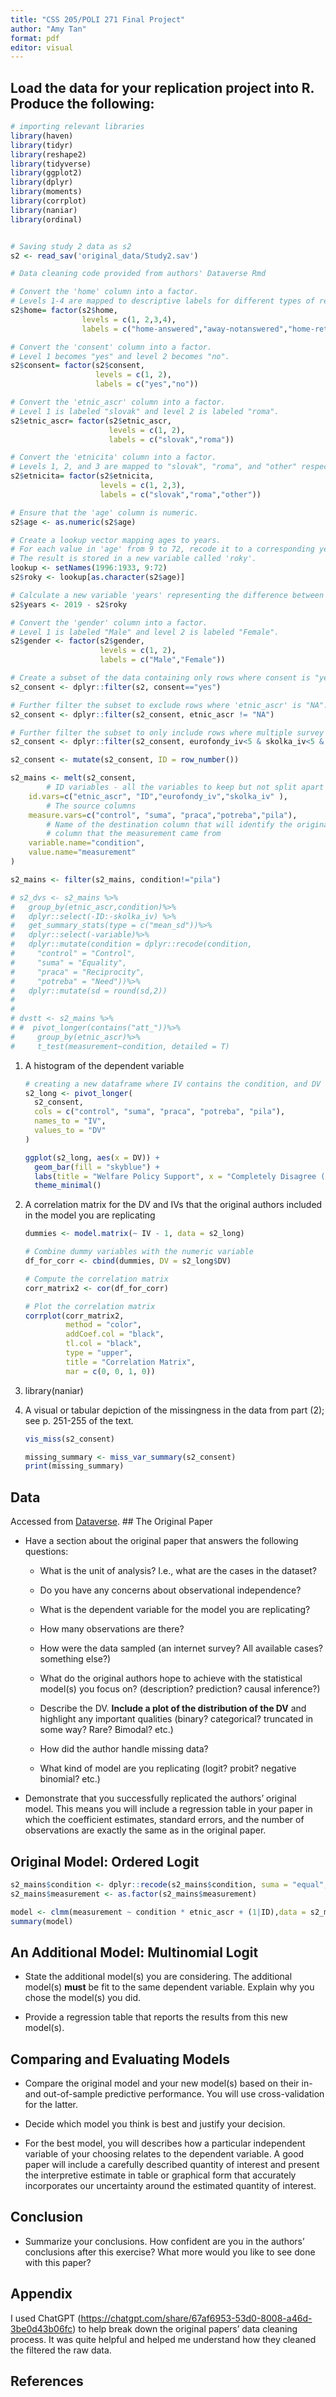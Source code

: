 ```yaml
---
title: "CSS 205/POLI 271 Final Project"
author: "Amy Tan"
format: pdf
editor: visual
---
```


## Load the data for your replication project into R. Produce the following:

```r
# importing relevant libraries
library(haven)
library(tidyr)
library(reshape2)
library(tidyverse)
library(ggplot2)
library(dplyr)
library(moments)
library(corrplot)
library(naniar)
library(ordinal)


# Saving study 2 data as s2
s2 <- read_sav('original_data/Study2.sav')

# Data cleaning code provided from authors' Dataverse Rmd

# Convert the 'home' column into a factor.
# Levels 1-4 are mapped to descriptive labels for different types of responses.
s2$home= factor(s2$home, 
                levels = c(1, 2,3,4), 
                labels = c("home-answered","away-notanswered","home-return", "away-return"))

# Convert the 'consent' column into a factor.
# Level 1 becomes "yes" and level 2 becomes "no".
s2$consent= factor(s2$consent, 
                   levels = c(1, 2), 
                   labels = c("yes","no"))

# Convert the 'etnic_ascr' column into a factor.
# Level 1 is labeled "slovak" and level 2 is labeled "roma".
s2$etnic_ascr= factor(s2$etnic_ascr, 
                      levels = c(1, 2), 
                      labels = c("slovak","roma"))

# Convert the 'etnicita' column into a factor.
# Levels 1, 2, and 3 are mapped to "slovak", "roma", and "other" respectively.
s2$etnicita= factor(s2$etnicita, 
                    levels = c(1, 2,3), 
                    labels = c("slovak","roma","other"))

# Ensure that the 'age' column is numeric.
s2$age <- as.numeric(s2$age)

# Create a lookup vector mapping ages to years.
# For each value in 'age' from 9 to 72, recode it to a corresponding year from 1996 to 1933.
# The result is stored in a new variable called 'roky'.
lookup <- setNames(1996:1933, 9:72)
s2$roky <- lookup[as.character(s2$age)]

# Calculate a new variable 'years' representing the difference between 2019 and the recoded year.
s2$years <- 2019 - s2$roky

# Convert the 'gender' column into a factor.
# Level 1 is labeled "Male" and level 2 is labeled "Female".
s2$gender <- factor(s2$gender, 
                    levels = c(1, 2), 
                    labels = c("Male","Female"))

# Create a subset of the data containing only rows where consent is "yes".
s2_consent <- dplyr::filter(s2, consent=="yes")

# Further filter the subset to exclude rows where 'etnic_ascr' is "NA".
s2_consent <- dplyr::filter(s2_consent, etnic_ascr != "NA")

# Further filter the subset to only include rows where multiple survey items (e.g., eurofondy_iv, skolka_iv, etc.) have values less than 5. 
s2_consent <- dplyr::filter(s2_consent, eurofondy_iv<5 & skolka_iv<5 & skolka_agree<5 & skolka_vote<5 & skolka_norms < 5 & control < 5 & suma < 5 & praca < 5 & potreba<5 & pila <5 )

s2_consent <- mutate(s2_consent, ID = row_number())

s2_mains <- melt(s2_consent,
        # ID variables - all the variables to keep but not split apart on
    id.vars=c("etnic_ascr", "ID","eurofondy_iv","skolka_iv" ),
        # The source columns
    measure.vars=c("control", "suma", "praca","potreba","pila"),
        # Name of the destination column that will identify the original
        # column that the measurement came from
    variable.name="condition",
    value.name="measurement"
)

s2_mains <- filter(s2_mains, condition!="pila") 

# s2_dvs <- s2_mains %>%
#   group_by(etnic_ascr,condition)%>%
#   dplyr::select(-ID:-skolka_iv) %>%
#   get_summary_stats(type = c("mean_sd"))%>%
#   dplyr::select(-variable)%>%
#   dplyr::mutate(condition = dplyr::recode(condition,
#     "control" = "Control",
#     "suma" = "Equality",
#     "praca" = "Reciprocity",
#     "potreba" = "Need"))%>%
#   dplyr::mutate(sd = round(sd,2))
#       
# 
# dvstt <- s2_mains %>% 
# #  pivot_longer(contains("att_"))%>% 
#     group_by(etnic_ascr)%>% 
#     t_test(measurement~condition, detailed = T)      

```

1.  A histogram of the dependent variable

    ```r
    # creating a new dataframe where IV contains the condition, and DV contains the the response
    s2_long <- pivot_longer(
      s2_consent,
      cols = c("control", "suma", "praca", "potreba", "pila"),  
      names_to = "IV", 
      values_to = "DV"  
    )

    ggplot(s2_long, aes(x = DV)) +
      geom_bar(fill = "skyblue") +
      labs(title = "Welfare Policy Support", x = "Completely Disagree (1) - Completely Agree (4)", y = "Frequency") +
      theme_minimal()
    ```

2.  A correlation matrix for the DV and IVs that the original authors included in the model you are replicating

    ```r
    dummies <- model.matrix(~ IV - 1, data = s2_long)

    # Combine dummy variables with the numeric variable
    df_for_corr <- cbind(dummies, DV = s2_long$DV)

    # Compute the correlation matrix
    corr_matrix2 <- cor(df_for_corr)

    # Plot the correlation matrix
    corrplot(corr_matrix2, 
             method = "color",        
             addCoef.col = "black",  
             tl.col = "black", 
             type = "upper",
             title = "Correlation Matrix", 
             mar = c(0, 0, 1, 0))

    ```

3.  library(naniar)

4.  A visual or tabular depiction of the missingness in the data from part (2); see p. 251-255 of the text.

    ```r

    vis_miss(s2_consent)

    missing_summary <- miss_var_summary(s2_consent)
    print(missing_summary)

    ```

## Data

Accessed from [Dataverse](https://dataverse.harvard.edu/dataset.xhtml?persistentId=doi:10.7910/DVN/6KCW8Z).
## The Original Paper

-   Have a section about the original paper that answers the following questions:

    -   What is the unit of analysis? I.e., what are the cases in the dataset?

    -   Do you have any concerns about observational independence?

    -   What is the dependent variable for the model you are replicating?

    -   How many observations are there?

    -   How were the data sampled (an internet survey? All available cases? something else?)

    -   What do the original authors hope to achieve with the statistical model(s) you focus on? (description? prediction? causal inference?)

    -   Describe the DV. **Include a plot of the distribution of the DV** and highlight any important qualities (binary? categorical? truncated in some way? Rare? Bimodal? etc.)

    -   How did the author handle missing data?

    -   What kind of model are you replicating (logit? probit? negative binomial? etc.)


-   Demonstrate that you successfully replicated the authors’ original model. This means you will include a regression table in your paper in which the coefficient estimates, standard errors, and the number of observations are exactly the same as in the original paper.

## Original Model: Ordered Logit

```r
s2_mains$condition <- dplyr::recode(s2_mains$condition, suma = "equal", praca = "reciprocity", potreba="need", control = "control")
s2_mains$measurement <- as.factor(s2_mains$measurement)

model <- clmm(measurement ~ condition * etnic_ascr + (1|ID),data = s2_mains, threshold = "equidistant", Hess = T)
summary(model)
```

## An Additional Model: Multinomial Logit

-   State the additional model(s) you are considering. The additional model(s) **must** be fit to the same dependent variable. Explain why you chose the model(s) you did.

-   Provide a regression table that reports the results from this new model(s).

## Comparing and Evaluating Models

-   Compare the original model and your new model(s) based on their in- and out-of-sample predictive performance. You will use cross-validation for the latter.

-   Decide which model you think is best and justify your decision.

-   For the best model, you will describes how a particular independent variable of your choosing relates to the dependent variable. A good paper will include a carefully described quantity of interest and present the interpretive estimate in table or graphical form that accurately incorporates our uncertainty around the estimated quantity of interest.

## Conclusion

-   Summarize your conclusions. How confident are you in the authors’ conclusions after this exercise? What more would you like to see done with this paper?

## Appendix

I used ChatGPT (<https://chatgpt.com/share/67af6953-53d0-8008-a46d-3be0d43b06fc>) to help break down the original papers' data cleaning process. It was quite helpful and helped me understand how they cleaned the filtered the raw data.

## References

